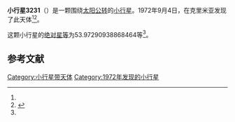 {{Infobox planet
| bgcolour = #FFFFC0
| name = 3231 Mila
| symbol = 
| image = 
| caption = 
| discovery = yes
| discovery_ref = 
| discoverer = {{link-en|柳德米拉·瓦斯列娜·朱然勒娃|Lyudmila Vasilyevna Zhuravleva}}
| discovery_site = [[克里米亚|克里米亚]] 
| discovered = 1972年9月4日
| designations = yes
| mp_name = 
| named_after = 
| alt_names = 1972 RU2/ 1949 QJ1 / 1949 QN1 / 1955 EL / 1972 QJ
| mp_category = [[主带小行星|主带小行星]]
| orbit_ref = <ref name="a">[http://ssd.jpl.nasa.gov/sbdb.cgi?sstr=3231 3231 Mila] {{Wayback|url=http://ssd.jpl.nasa.gov/sbdb.cgi?sstr=3231 |date=20200918004951 }}，小行星數據庫瀏覽器（JPL Small-Body Database Browser）－[[美国国家航空航天局|美国国家航空航天局]]喷气推进实验室</ref>
| epoch = 2456400.5 (2013年4月18日更新)
| aphelion = {{convert|2.755375956384257|AU|km|3|abbr=on|lk=out}}
| perihelion = {{convert|2.13621933253746|AU|km|3|abbr=on}}
| semimajor = {{convert|2.445797644460858|AU|km|3|abbr=on}}
| eccentricity = 0.126575603
| period = 1397.105526 [[日|日]]<br />3.83[[儒略年|儒略年]]
| avg_speed = 
| inclination = 6.382111051254853
| asc_node = 324.4335153959199
| mean_anomaly = 
| arg_peri = 53.97290938868464
| satellites = 
| physical_characteristics = yes
| dimensions = 
| mass = 
| density = 
| surface_grav = 
| escape_velocity = 
| sidereal_day = 
| axial_tilt = 
| pole_ecliptic_lat = 
| pole_ecliptic_lon = 
| albedo = 
| temperatures= 
| temp_name1 = 
| mean_temp_1 = 
| max_temp_1 = 
| temp_name2 = 
| max_temp_2 = 
| spectral_type = 
| abs_magnitude = 53.97290938868464
}}

'''小行星3231'''（{{lang-en|3231 Mila}}）是一颗围绕[[太阳|太阳]][[公转|公转]]的[[小行星|小行星]]。1972年9月4日，{{link-en|柳德米拉·瓦斯列娜·朱然勒娃|Lyudmila Vasilyevna Zhuravleva}}在克里米亚发现了此天体<ref name="a" /><ref>{{cite news|title=小行星列表|url=http://cfa-www.harvard.edu/iau/lists/NumberedMPs.txt|accessdate=2013-07-08|newspaper=哈佛大学|archive-date=2008-05-17|archive-url=https://web.archive.org/web/20080517010638/http://cfa-www.harvard.edu/iau/lists/NumberedMPs.txt|dead-url=no}}</ref>。

这颗小行星的[[绝对星等|绝对星等]]为53.97290938868464等<ref name="a" />。

==参考文献==
{{reflist}}
{{Minor Planet Number|[[小行星3230|小行星3230]]|[[小行星3232|小行星3232]]}}

{{小天体}}

[[Category:小行星带天体|Category:小行星带天体]]
[[Category:1972年发现的小行星|Category:1972年发现的小行星]]

{{asteroid-stub}}